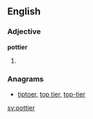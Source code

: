 ==English==

===Adjective===
'''pottier'''

# {{en-comparative of|potty}}

===Anagrams===
* [[tiptoer#English|tiptoer]], [[top tier#English|top tier]], [[top-tier#English|top-tier]]

[[sv:pottier]]